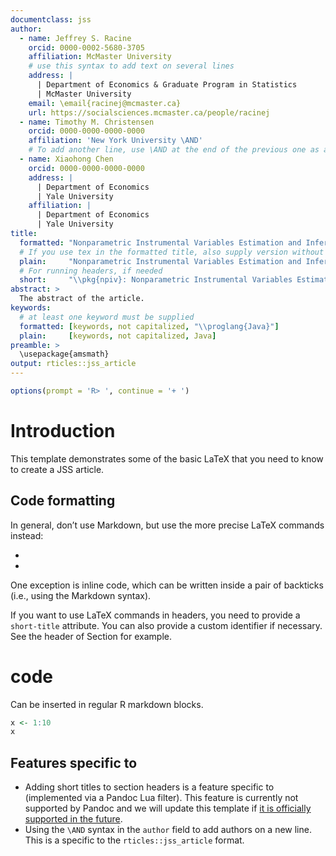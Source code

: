 ```yaml
---
documentclass: jss
author:
  - name: Jeffrey S. Racine
    orcid: 0000-0002-5680-3705
    affiliation: McMaster University
    # use this syntax to add text on several lines
    address: |
      | Department of Economics & Graduate Program in Statistics
      | McMaster University
    email: \email{racinej@mcmaster.ca}
    url: https://socialsciences.mcmaster.ca/people/racinej
  - name: Timothy M. Christensen
    orcid: 0000-0000-0000-0000
    affiliation: 'New York University \AND'
    # To add another line, use \AND at the end of the previous one as above
  - name: Xiaohong Chen
    orcid: 0000-0000-0000-0000
    address: |
      | Department of Economics
      | Yale University
    affiliation: |
      | Department of Economics
      | Yale University
title:
  formatted: "Nonparametric Instrumental Variables Estimation and Inference: The R Package \\pkg{npiv}"
  # If you use tex in the formatted title, also supply version without
  plain:     "Nonparametric Instrumental Variables Estimation and Inference: The R Package \\pkg{npiv}"
  # For running headers, if needed
  short:     "\\pkg{npiv}: Nonparametric Instrumental Variables Estimation and Inference"
abstract: >
  The abstract of the article.
keywords:
  # at least one keyword must be supplied
  formatted: [keywords, not capitalized, "\\proglang{Java}"]
  plain:     [keywords, not capitalized, Java]
preamble: >
  \usepackage{amsmath}
output: rticles::jss_article
---
```


```r
options(prompt = 'R> ', continue = '+ ')
```

# Introduction

This template demonstrates some of the basic LaTeX that you need to know to create a JSS article.

## Code formatting

In general, don't use Markdown, but use the more precise LaTeX commands instead:

* \proglang{Java}
* \pkg{plyr}

One exception is inline code, which can be written inside a pair of backticks (i.e., using the Markdown syntax).

If you want to use LaTeX commands in headers, you need to provide a `short-title` attribute. You can also provide a custom identifier if necessary. See the header of Section \ref{r-code} for example.

# \proglang{R} code {short-title="R code" #r-code}

Can be inserted in regular R markdown blocks.

```r
x <- 1:10
x
```

## Features specific to \pkg{rticles} {short-title="Features specific to rticles"}

* Adding short titles to section headers is a feature specific to \pkg{rticles} (implemented via a Pandoc Lua filter). This feature is currently not supported by Pandoc and we will update this template if [it is officially supported in the future](https://github.com/jgm/pandoc/issues/4409).
* Using the `\AND` syntax in the `author` field to add authors on a new line. This is a specific to the `rticles::jss_article` format.
